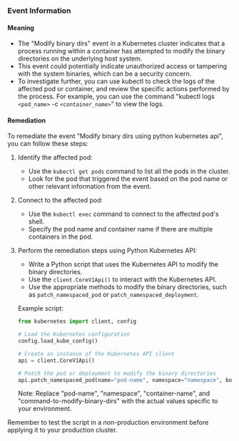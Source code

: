 
### Event Information

#### Meaning

- The "Modify binary dirs" event in a Kubernetes cluster indicates that a process running within a container has attempted to modify the binary directories on the underlying host system.
- This event could potentially indicate unauthorized access or tampering with the system binaries, which can be a security concern.
- To investigate further, you can use kubectl to check the logs of the affected pod or container, and review the specific actions performed by the process. For example, you can use the command "kubectl logs `<pod_name>` -c `<container_name>`" to view the logs.

#### Remediation

To remediate the event "Modify binary dirs using python kubernetes api", you can follow these steps:

1. Identify the affected pod: 
   - Use the `kubectl get pods` command to list all the pods in the cluster.
   - Look for the pod that triggered the event based on the pod name or other relevant information from the event.

2. Connect to the affected pod:
   - Use the `kubectl exec` command to connect to the affected pod's shell.
   - Specify the pod name and container name if there are multiple containers in the pod.

3. Perform the remediation steps using Python Kubernetes API:
   - Write a Python script that uses the Kubernetes API to modify the binary directories.
   - Use the `client.CoreV1Api()` to interact with the Kubernetes API.
   - Use the appropriate methods to modify the binary directories, such as `patch_namespaced_pod` or `patch_namespaced_deployment`.

   Example script:
   ```python
   from kubernetes import client, config

   # Load the Kubernetes configuration
   config.load_kube_config()

   # Create an instance of the Kubernetes API client
   api = client.CoreV1Api()

   # Patch the pod or deployment to modify the binary directories
   api.patch_namespaced_pod(name="pod-name", namespace="namespace", body={"spec": {"containers": [{"name": "container-name", "command": ["command-to-modify-binary-dirs"]}]}})
   ```

   Note: Replace "pod-name", "namespace", "container-name", and "command-to-modify-binary-dirs" with the actual values specific to your environment.

Remember to test the script in a non-production environment before applying it to your production cluster.

